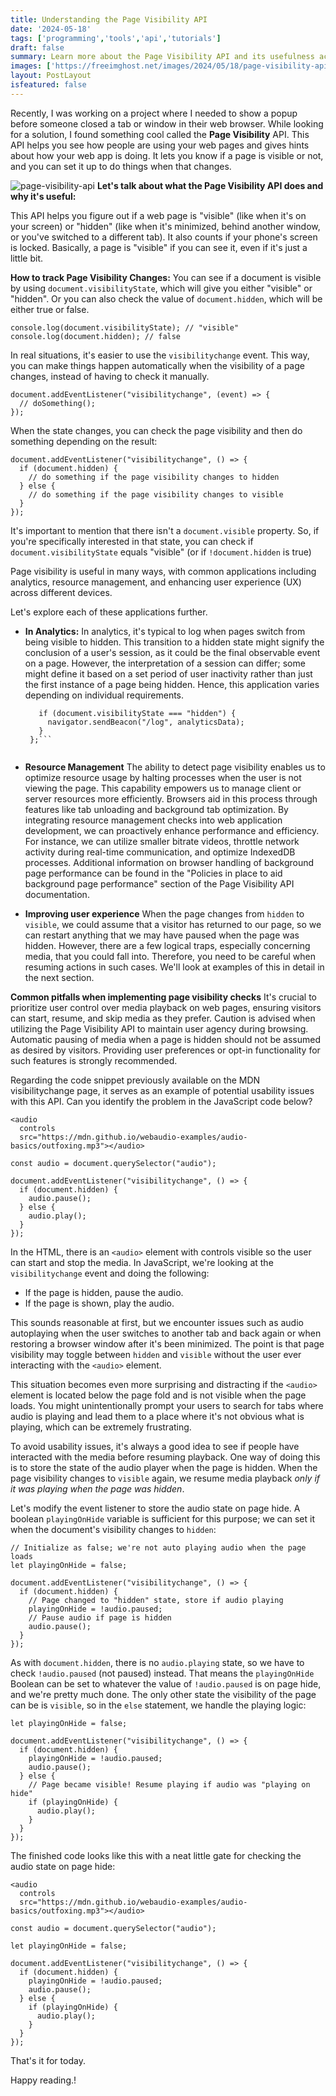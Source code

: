 ```yaml
---
title: Understanding the Page Visibility API
date: '2024-05-18'
tags: ['programming','tools','api','tutorials']
draft: false
summary: Learn more about the Page Visibility API and its usefulness across different applications by monitoring whether a page is visible or hidden. 
images: ['https://freeimghost.net/images/2024/05/18/page-visibility-api.png']
layout: PostLayout
isfeatured: false
---
```

Recently, I was working on a project where I needed to show a popup before someone closed a tab or window in their web browser. While looking for a solution, I found something cool called the **Page Visibility** API. This API helps you see how people are using your web pages and gives hints about how your web app is doing. It lets you know if a page is visible or not, and you can set it up to do things when that changes.

![page-visibility-api](https://freeimghost.net/images/2024/05/18/page-visibility-api.png)
**Let's talk about what the Page Visibility API does and why it's useful:**

This API helps you figure out if a web page is "visible" (like when it's on your screen) or "hidden" (like when it's minimized, behind another window, or you've switched to a different tab). It also counts if your phone's screen is locked. Basically, a page is "visible" if you can see it, even if it's just a little bit.

**How to track Page Visibility Changes:**
You can see if a document is visible by using `document.visibilityState`, which will give you either "visible" or "hidden". Or you can also check the value of `document.hidden`, which will be either true or false.

    console.log(document.visibilityState); // "visible"
    console.log(document.hidden); // false

In real situations, it's easier to use the `visibilitychange` event. This way, you can make things happen automatically when the visibility of a page changes, instead of having to check it manually.

    document.addEventListener("visibilitychange", (event) => {
      // doSomething();
    });
When the state changes, you can check the page visibility and then do something depending on the result:
```
document.addEventListener("visibilitychange", () => {
  if (document.hidden) {
    // do something if the page visibility changes to hidden
  } else {
    // do something if the page visibility changes to visible
  }
});
```
It's important to mention that there isn't a `document.visible` property. So, if you're specifically interested in that state, you can check if `document.visibilityState` equals "visible" (or if `!document.hidden` is true)

Page visibility is useful in many ways, with common applications including analytics, resource management, and enhancing user experience (UX) across different devices. 

Let's explore each of these applications further.

 - **In Analytics:**
		 In analytics, it's typical to log when pages switch from being visible to hidden. This transition to a hidden state might signify the conclusion of a user's session, as it could be the final observable event on a page. However, the interpretation of a session can differ; some might define it based on a set period of user inactivity rather than just the first instance of a page being hidden. Hence, this application varies depending on individual requirements.

   ``` document.addEventListener("visibilitychange", () => {
      if (document.visibilityState === "hidden") {
        navigator.sendBeacon("/log", analyticsData);
      }
    };```
    

 - **Resource Management**
		The ability to detect page visibility enables us to optimize resource usage by halting processes when the user is not viewing the page. This capability empowers us to manage client or server resources more efficiently. Browsers aid in this process through features like tab unloading and background tab optimization. By integrating resource management checks into web application development, we can proactively enhance performance and efficiency. For instance, we can utilize smaller bitrate videos, throttle network activity during real-time communication, and optimize IndexedDB processes. Additional information on browser handling of background page performance can be found in the "Policies in place to aid background page performance" section of the Page Visibility API documentation.

 - **Improving user experience**
 When the page changes from `hidden` to `visible`, we could assume that a 	visitor has returned to our page, so we can restart anything that we may have paused when the page was hidden. However, there are a few logical traps, especially concerning media, that you could fall into. Therefore, you need to be careful when resuming actions in such cases. We'll look at examples of this in detail in the next section.

**Common pitfalls when implementing page visibility checks**
It's crucial to prioritize user control over media playback on web pages, ensuring visitors can start, resume, and skip media as they prefer. Caution is advised when utilizing the Page Visibility API to maintain user agency during browsing. Automatic pausing of media when a page is hidden should not be assumed as desired by visitors. Providing user preferences or opt-in functionality for such features is strongly recommended.

Regarding the code snippet previously available on the MDN visibilitychange page, it serves as an example of potential usability issues with this API. Can you identify the problem in the JavaScript code below?

```
<audio
  controls
  src="https://mdn.github.io/webaudio-examples/audio-basics/outfoxing.mp3"></audio>
```
```
const audio = document.querySelector("audio");

document.addEventListener("visibilitychange", () => {
  if (document.hidden) {
    audio.pause();
  } else {
    audio.play();
  }
});
```
In the HTML, there is an  `<audio>`  element with controls visible so the user can start and stop the media. In JavaScript, we're looking at the  `visibilitychange`  event and doing the following:

-   If the page is hidden, pause the audio.
-   If the page is shown, play the audio.

This sounds reasonable at first, but we encounter issues such as audio autoplaying when the user switches to another tab and back again or when restoring a browser window after it's been minimized. The point is that page visibility may toggle between  `hidden`  and  `visible`  without the user ever interacting with the  `<audio>`  element.

This situation becomes even more surprising and distracting if the  `<audio>`  element is located below the page fold and is not visible when the page loads. You might unintentionally prompt your users to search for tabs where audio is playing and lead them to a place where it's not obvious what is playing, which can be extremely frustrating.

To avoid usability issues, it's always a good idea to see if people have interacted with the media before resuming playback. One way of doing this is to store the state of the audio player when the page is hidden. When the page visibility changes to  `visible`  again, we resume media playback  _only if it was playing when the page was hidden_.

Let's modify the event listener to store the audio state on page hide. A boolean  `playingOnHide`  variable is sufficient for this purpose; we can set it when the document's visibility changes to  `hidden`:

```
// Initialize as false; we're not auto playing audio when the page loads
let playingOnHide = false;

document.addEventListener("visibilitychange", () => {
  if (document.hidden) {
    // Page changed to "hidden" state, store if audio playing
    playingOnHide = !audio.paused;
    // Pause audio if page is hidden
    audio.pause();
  }
});
```
As with `document.hidden`, there is no `audio.playing` state, so we have to check `!audio.paused` (not paused) instead. That means the `playingOnHide` Boolean can be set to whatever the value of `!audio.paused` is on page hide, and we're pretty much done. The only other state the visibility of the page can be is `visible`, so in the `else` statement, we handle the playing logic:

```
let playingOnHide = false;

document.addEventListener("visibilitychange", () => {
  if (document.hidden) {
    playingOnHide = !audio.paused;
    audio.pause();
  } else {
    // Page became visible! Resume playing if audio was "playing on hide"
    if (playingOnHide) {
      audio.play();
    }
  }
});
```

The finished code looks like this with a neat little gate for checking the audio state on page hide:
```
<audio
  controls
  src="https://mdn.github.io/webaudio-examples/audio-basics/outfoxing.mp3"></audio>
```
```
const audio = document.querySelector("audio");

let playingOnHide = false;

document.addEventListener("visibilitychange", () => {
  if (document.hidden) {
    playingOnHide = !audio.paused;
    audio.pause();
  } else {
    if (playingOnHide) {
      audio.play();
    }
  }
});
```
That's it for today.

Happy reading.!

	


